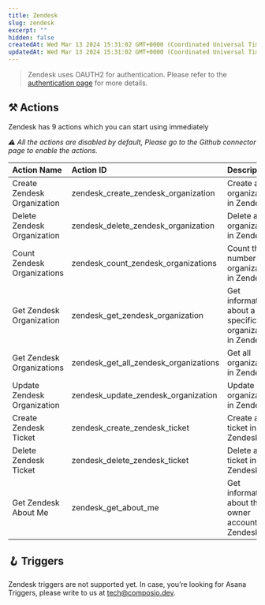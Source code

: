 ```yaml
---
title: Zendesk
slug: zendesk
excerpt: ""
hidden: false
createdAt: Wed Mar 13 2024 15:31:02 GMT+0000 (Coordinated Universal Time)
updatedAt: Wed Mar 13 2024 15:31:02 GMT+0000 (Coordinated Universal Time)
---
```


> Zendesk uses OAUTH2 for authentication. Please refer to the [authentication page](/docs/authentication) for more details.





## ⚒️ Actions

Zendesk has 9 actions which you can start using immediately

 _⚠️ All the actions are disabled by default, Please go to the Github connector page to enable the actions._


| Action Name            | Action ID                   | Description                                       |
| :--------------------- | :-------------------------- | :------------------------------------------------ |
| Create Zendesk Organization | zendesk_create_zendesk_organization | Create an organization in Zendesk. |
| Delete Zendesk Organization | zendesk_delete_zendesk_organization | Delete an organization in Zendesk. |
| Count Zendesk Organizations | zendesk_count_zendesk_organizations | Count the number of organizations in Zendesk. |
| Get Zendesk Organization | zendesk_get_zendesk_organization | Get information about a specific organization in Zendesk. |
| Get Zendesk Organizations | zendesk_get_all_zendesk_organizations | Get all organizations in Zendesk. |
| Update Zendesk Organization | zendesk_update_zendesk_organization | Update an organization in Zendesk. |
| Create Zendesk Ticket | zendesk_create_zendesk_ticket | Create a ticket in Zendesk. |
| Delete Zendesk Ticket | zendesk_delete_zendesk_ticket | Delete a ticket in Zendesk. |
| Get Zendesk About Me | zendesk_get_about_me | Get information about the owner account in Zendesk. |

## 🪝 Triggers

Zendesk triggers are not supported yet. In case, you’re looking for Asana Triggers, please write to us at tech@composio.dev.
